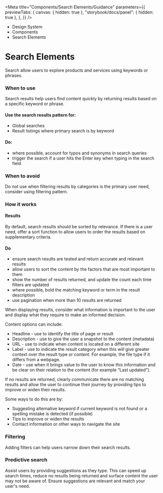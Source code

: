 
<Meta
	title="Components/Search Elements/Guidance"
	parameters={{
		previewTabs: {
			canvas: { hidden: true },
			"storybook/docs/panel": { hidden: true },
		},
	}}
/>

<div className="act-docs-container">
	<Masthead />
	<main className="act-body">
		<div className="act-flex act-flex-light-purple">
			<div className="act-flex__container act-flex__container-padding-trim">
				<div className="act-flex__grid">
					<div className="act-flex__row">
						<div className="act-col__cw-12">
							<div className="act-box">
								<div className="act-breadcrumbs">
									<ul className="act-breadcrumbs__container">
										<li className="act-breadcrumbs__crumb act-h6">
											<LinkTo className="act-breadcrumbs__crumb__link" kind="system-introduction--page">
												Design System <i className="fa-solid fa-angle-right"></i>
											</LinkTo>
										</li>
										<li className="act-breadcrumbs__crumb act-h6">
											<LinkTo className="act-breadcrumbs__crumb__link" kind="components-overview--page">
												Components <i className="fa-solid fa-angle-right"></i>
											</LinkTo>
										</li>
										<li className="act-breadcrumbs__crumb act-h6">
											<LinkTo className="act-breadcrumbs__crumb__link" kind="components-search-elements-guidance--page">
												Search Elements <i className="fa-solid fa-angle-right"></i>
											</LinkTo>
										</li>
									</ul>
								</div>
								<h1>Search Elements</h1>
								<p>Search allow users to explore products and services using keywords or phrases.</p>
							</div>
						</div>
					</div>
				</div>
			</div>
		</div>
		<div className="act-flex">
			<div className="act-flex__container">
				<div className="act-flex__grid">
					<div className="act-flex__row">
						<div className="act-col__cw-12">
							<div className="act-box">
								<h3>When to use</h3>
								<p>Search results help users find content quickly by returning results based on a specific keyword or phrase.</p>
								<h4>Use the search results pattern for:</h4>
								<ul>
									<li>Global searches</li>
									<li>Result listings where primary search is by keyword</li>
								</ul>
								<h4>Do:</h4>
								<ul>
									<li>where possible, account for typos and synonyms in search queries</li>
									<li>trigger the search if a user hits the Enter key when typing in the search field</li>
								</ul>
							</div>
						</div>
					</div>
					<div className="act-flex__row">
						<div className="act-col__cw-12">
							<div className="act-box">
								<h3>When to avoid</h3>
								<p>Do not use when filtering results by categories is the primary user need, consider using filtering pattern.</p>
							</div>
						</div>
					</div>
					<div className="act-flex__row">
						<div className="act-col__cw-12">
							<div className="act-box">
								<h3>How it works</h3>
								<h4>Results</h4>
								<p>By default, search results should be sorted by relevance. If there is a user need, offer a sort function to allow users to order the results based on supplementary criteria.</p>
								<h4>Do</h4>
								<ul>
									<li>ensure search results are tested and return accurate and relevant results</li>
									<li>allow users to sort the content by the factors that are most important to them</li>
									<li>show the number of results returned, and update the count each time filters are updated</li>
									<li>where possible, bold the matching keyword or term in the result description</li>
									<li>use pagination when more than 10 results are returned</li>
								</ul>
								<p>When displaying results, consider what information is important to the user and display what they require to make an informed decision.</p>
								<p>Content options can include:</p>
								<ul>
									<li>Headline - use to identify the title of page or result</li>
									<li>Description - use to give the user a snapshot to the content (metadata)</li>
									<li>URL - use to indicate when content is located on a different site</li>
									<li>Label - use to indicate the result category when this will give greater context over the result type or content. For example, the file type if it differs from a webpage.</li>
									<li>Date - use when it brings value to the user to know this information and be clear on their relation to the content (for example “Last updated”).</li>
								</ul>
								<p>If no results are returned, clearly communicate there are no matching results and allow the user to continue their journey by providing tips to improve or widen their results.</p>
								<p>Some ways to do this are by:</p>
								<ul>
									<li>Suggesting alternative keyword if current keyword is not found or a spelling mistake is detected (if possible)</li>
									<li>Tips to improve or widen the results</li>
									<li>Contact information or other ways to navigate the site</li>
								</ul>
							</div>
						</div>
					</div>
					<div className="act-flex__row">
						<div className="act-col__cw-12">
							<div className="act-box">
								<h3>Filtering</h3>
								<p>Adding filters can help users narrow down their search results.</p>
							</div>
						</div>
					</div>
					<div className="act-flex__row">
						<div className="act-col__cw-12">
							<div className="act-box">
								<h3>Predictive search</h3>
								<p>Assist users by providing suggestions as they type. This can speed up search times, reduce no results being returned and surface content the user may not be aware of. Ensure suggestions are relevant and match your user's need.</p>
							</div>
						</div>
					</div>
				</div>
    		</div>
    	</div>
    </main>
    <footer className="act-footer">
    	<AoC />
    	<Footer />
    </footer>

</div>
